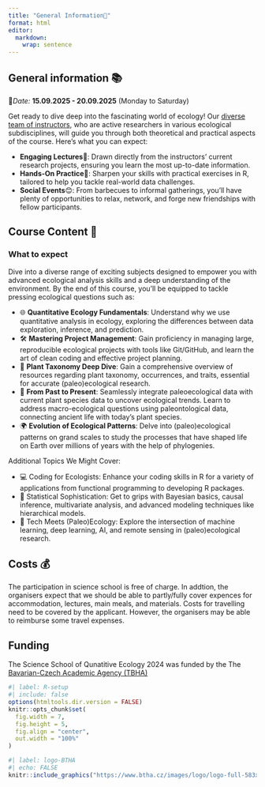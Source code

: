 ```yaml
---
title: "General Information📄"
format: html
editor: 
  markdown: 
    wrap: sentence
---
```


## General information 📚

::: callout-warning
📅*Date:* **15.09.2025 - 20.09.2025** (Monday to Saturday)
:::

Get ready to dive deep into the fascinating world of ecology!
Our [diverse team of instructors](/team.qmd), who are active researchers in various ecological subdisciplines, will guide you through both theoretical and practical aspects of the course.
Here's what you can expect:

-   **Engaging Lectures**🔬: Drawn directly from the instructors' current research projects, ensuring you learn the most up-to-date information.
-   **Hands-On Practice**🤝: Sharpen your skills with practical exercises in R, tailored to help you tackle real-world data challenges.
-   **Social Events**😊: From barbecues to informal gatherings, you'll have plenty of opportunities to relax, network, and forge new friendships with fellow participants.

## Course Content 🎯

::: callout-tip
### What to expect

Dive into a diverse range of exciting subjects designed to empower you with advanced ecological analysis skills and a deep understanding of the environment.
By the end of this course, you'll be equipped to tackle pressing ecological questions such as:

-   🌐 **Quantitative Ecology Fundamentals**: Understand why we use quantitative analysis in ecology, exploring the differences between data exploration, inference, and prediction.
-   🛠️ **Mastering Project Management**: Gain proficiency in managing large, reproducible ecological projects with tools like Git/GitHub, and learn the art of clean coding and effective project planning.
-   🌿 **Plant Taxonomy Deep Dive**: Gain a comprehensive overview of resources regarding plant taxonomy, occurrences, and traits, essential for accurate (paleo)ecological research.
-   🌱 **From Past to Present**: Seamlessly integrate paleoecological data with current plant species data to uncover ecological trends. Learn to address macro-ecological questions using paleontological data, connecting ancient life with today's plant species.
-   🌍 **Evolution of Ecological Patterns**: Delve into (paleo)ecological patterns on grand scales to study the processes that have shaped life on Earth over millions of years with the help of phylogenies.
:::

Additional Topics We Might Cover:

-   💻 Coding for Ecologists: Enhance your coding skills in R for a variety of applications from functional programming to developing R packages.
-   🎲 Statistical Sophistication: Get to grips with Bayesian basics, causal inference, multivariate analysis, and advanced modeling techniques like hierarchical models.
-   🤖 Tech Meets (Paleo)Ecology: Explore the intersection of machine learning, deep learning, AI, and remote sensing in (paleo)ecological research.

## Costs 💰

::: callout-important
The participation in science school is free of charge.
In addtion, the organisers expect that we should be able to partly/fully cover expences for accommodation, lectures, main meals, and materials.
Costs for travelling need to be covered by the applicant.
However, the organisers may be able to reimburse some travel expenses.
:::

## Funding

The Science School of Qunatitive Ecology 2024 was funded by the The [Bavarian-Czech Academic Agency (TBHA)](https://www.btha.cz/en/)

```r
#| label: R-setup
#| include: false
options(htmltools.dir.version = FALSE)
knitr::opts_chunk$set(
  fig.width = 7,
  fig.height = 5,
  fig.align = "center",
  out.width = "100%"
)
```

```r
#| label: logo-BTHA
#| echo: FALSE
knitr::include_graphics("https://www.btha.cz/images/logo/logo-full-583x100px-01.png")
```